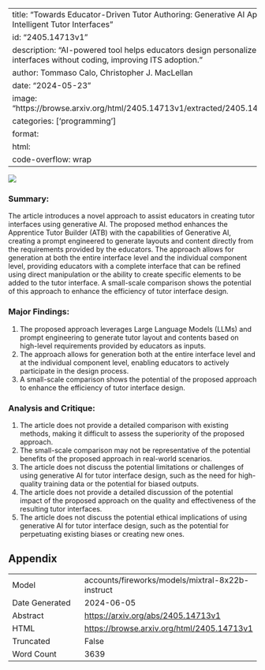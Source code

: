 
---
title: "Towards Educator-Driven Tutor Authoring: Generative AI Approaches for Creating Intelligent Tutor Interfaces"
id: "2405.14713v1"
description: "AI-powered tool helps educators design personalized, engaging tutor interfaces without coding, improving ITS adoption."
author: Tommaso Calo, Christopher J. MacLellan
date: "2024-05-23"
image: "https://browse.arxiv.org/html/2405.14713v1/extracted/2405.14713v1/images/exp.png"
categories: ['programming']
format:
  html:
    code-overflow: wrap
---

![](https://browse.arxiv.org/html/2405.14713v1/extracted/2405.14713v1/images/exp.png)

### Summary:

The article introduces a novel approach to assist educators in creating tutor interfaces using generative AI. The proposed method enhances the Apprentice Tutor Builder (ATB) with the capabilities of Generative AI, creating a prompt engineered to generate layouts and content directly from the requirements provided by the educators. The approach allows for generation at both the entire interface level and the individual component level, providing educators with a complete interface that can be refined using direct manipulation or the ability to create specific elements to be added to the tutor interface. A small-scale comparison shows the potential of this approach to enhance the efficiency of tutor interface design.

### Major Findings:

1. The proposed approach leverages Large Language Models (LLMs) and prompt engineering to generate tutor layout and contents based on high-level requirements provided by educators as inputs.
2. The approach allows for generation both at the entire interface level and at the individual component level, enabling educators to actively participate in the design process.
3. A small-scale comparison shows the potential of the proposed approach to enhance the efficiency of tutor interface design.

### Analysis and Critique:

1. The article does not provide a detailed comparison with existing methods, making it difficult to assess the superiority of the proposed approach.
2. The small-scale comparison may not be representative of the potential benefits of the proposed approach in real-world scenarios.
3. The article does not discuss the potential limitations or challenges of using generative AI for tutor interface design, such as the need for high-quality training data or the potential for biased outputs.
4. The article does not provide a detailed discussion of the potential impact of the proposed approach on the quality and effectiveness of the resulting tutor interfaces.
5. The article does not discuss the potential ethical implications of using generative AI for tutor interface design, such as the potential for perpetuating existing biases or creating new ones.

## Appendix

|          |          |
|----------|----------|
| Model     | accounts/fireworks/models/mixtral-8x22b-instruct       |
| Date Generated     | 2024-06-05       |
| Abstract | [https://arxiv.org/abs/2405.14713v1](https://arxiv.org/abs/2405.14713v1)        |
| HTML     | [https://browse.arxiv.org/html/2405.14713v1](https://browse.arxiv.org/html/2405.14713v1)       |
| Truncated       | False       |
| Word Count       | 3639       |
